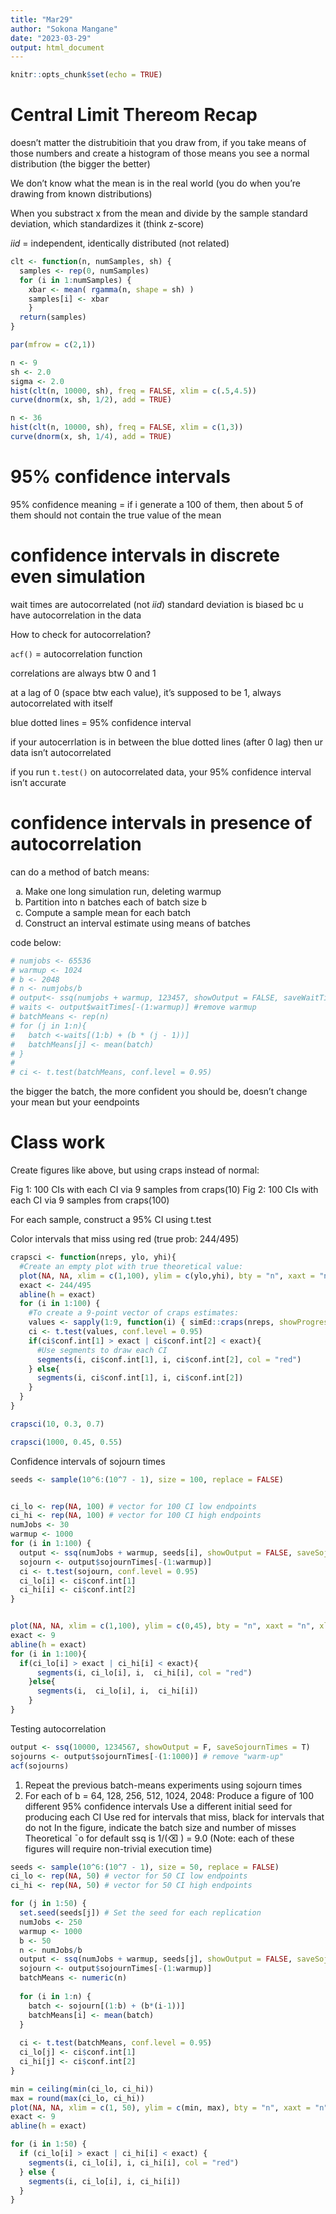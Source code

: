 ```yaml
---
title: "Mar29"
author: "Sokona Mangane"
date: "2023-03-29"
output: html_document
---
```


```r
knitr::opts_chunk$set(echo = TRUE)
```

# Central Limit Thereom Recap

doesn't matter the distrubitioin that you draw from, if you take means of those numbers and create a histogram of those means you see a normal distribution (the bigger the better)

We don't know what the mean is in the real world (you do when you're drawing from known distributions)

When you substract x from the mean and divide by the sample standard deviation, which standardizes it (think z-score)

*iid* = independent, identically distributed (not related)


```r
clt <- function(n, numSamples, sh) {
  samples <- rep(0, numSamples)
  for (i in 1:numSamples) {
    xbar <- mean( rgamma(n, shape = sh) )
    samples[i] <- xbar
    }
  return(samples)
}

par(mfrow = c(2,1))

n <- 9
sh <- 2.0
sigma <- 2.0
hist(clt(n, 10000, sh), freq = FALSE, xlim = c(.5,4.5))
curve(dnorm(x, sh, 1/2), add = TRUE)

n <- 36
hist(clt(n, 10000, sh), freq = FALSE, xlim = c(1,3))
curve(dnorm(x, sh, 1/4), add = TRUE)
```


# 95% confidence intervals

95% confidence meaning = if i generate a 100 of them, then about 5 of them should not contain the true value of the mean

# confidence intervals in discrete even simulation

wait times are autocorrelated (not *iid*)
standard deviation is biased bc u have autocorrelation in the data



How to check for autocorrelation?

`acf()` = autocorrelation function

correlations are always btw 0 and 1

at a lag of 0 (space btw each value), it's supposed to be 1, always autocorrelated with itself

blue dotted lines = 95% confidence interval

if your autocerrlation is in between the blue dotted lines (after 0 lag) then ur data isn't autocorrelated

if you run `t.test()` on autocorrelated data, your 95% confidence interval isn't accurate

# confidence intervals in presence of autocorrelation

can do a method of batch means:

(a) Make one long simulation run, deleting warmup
(b) Partition into n batches each of batch size b
(c) Compute a sample mean for each batch
(d) Construct an interval estimate using means of batches

code below:

```r
# numjobs <- 65536
# warmup <- 1024
# b <- 2048
# n <- numjobs/b
# output<- ssq(numjobs + warmup, 123457, showOutput = FALSE, saveWaitTimes = TRUE)
# waits <- output$waitTimes[-(1:warmup)] #remove warmup
# batchMeans <- rep(n)
# for (j in 1:n){
#   batch <-waits[(1:b) + (b * (j - 1))]
#   batchMeans[j] <- mean(batch)
# }
# 
# ci <- t.test(batchMeans, conf.level = 0.95)
```


the bigger the batch, the more confident you should be, doesn't change your mean but your eendpoints


# Class work


Create figures like above, but using craps instead of normal:

Fig 1: 100 CIs with each CI via 9 samples from craps(10)
Fig 2: 100 CIs with each CI via 9 samples from craps(100)

For each sample, construct a 95% CI using t.test

Color intervals that miss using red (true prob: 244/495)

```r

crapsci <- function(nreps, ylo, yhi){
  #Create an empty plot with true theoretical value:
  plot(NA, NA, xlim = c(1,100), ylim = c(ylo,yhi), bty = "n", xaxt = "n", xlab = "", ylab = "", las = 1)
  exact <- 244/495
  abline(h = exact)
  for (i in 1:100) {
    #To create a 9-point vector of craps estimates:
    values <- sapply(1:9, function(i) { simEd::craps(nreps, showProgress=FALSE) } )
    ci <- t.test(values, conf.level = 0.95)
    if(ci$conf.int[1] > exact | ci$conf.int[2] < exact){
      #Use segments to draw each CI
      segments(i, ci$conf.int[1], i, ci$conf.int[2], col = "red")
    } else{
      segments(i, ci$conf.int[1], i, ci$conf.int[2])
    }
  }
}

crapsci(10, 0.3, 0.7)

crapsci(1000, 0.45, 0.55)

```

Confidence intervals of sojourn times 

```r
seeds <- sample(10^6:(10^7 - 1), size = 100, replace = FALSE)


ci_lo <- rep(NA, 100) # vector for 100 CI low endpoints
ci_hi <- rep(NA, 100) # vector for 100 CI high endpoints
numJobs <- 30
warmup <- 1000
for (i in 1:100) {
  output <- ssq(numJobs + warmup, seeds[i], showOutput = FALSE, saveSojournTimes = TRUE)
  sojourn <- output$sojournTimes[-(1:warmup)]
  ci <- t.test(sojourn, conf.level = 0.95)
  ci_lo[i] <- ci$conf.int[1]
  ci_hi[i] <- ci$conf.int[2]
}


plot(NA, NA, xlim = c(1,100), ylim = c(0,45), bty = "n", xaxt = "n", xlab = "", ylab = "", las = 1)
exact <- 9
abline(h = exact)
for (i in 1:100){
  if(ci_lo[i] > exact | ci_hi[i] < exact){
      segments(i, ci_lo[i], i,  ci_hi[i], col = "red")
    }else{
      segments(i,  ci_lo[i], i,  ci_hi[i])
    }
}

```



Testing autocorrelation

```r
output <- ssq(10000, 1234567, showOutput = F, saveSojournTimes = T)
sojourns <- output$sojournTimes[-(1:1000)] # remove "warm-up"
acf(sojourns)
```


1. Repeat the previous batch-means experiments using sojourn times
2. For each of b = 64, 128, 256, 512, 1024, 2048:
  Produce a figure of 100 different 95% confidence intervals
  Use a different initial seed for producing each CI
  Use red for intervals that miss, black for intervals that do not
  In the figure, indicate the batch size and number of misses
  Theoretical ¯o for default ssq is 1/(⌫  ) = 9.0
  (Note: each of these figures will require non-trivial execution time)

```r

seeds <- sample(10^6:(10^7 - 1), size = 50, replace = FALSE)
ci_lo <- rep(NA, 50) # vector for 50 CI low endpoints
ci_hi <- rep(NA, 50) # vector for 50 CI high endpoints

for (j in 1:50) {
  set.seed(seeds[j]) # Set the seed for each replication
  numJobs <- 250
  warmup <- 1000
  b <- 50
  n <- numJobs/b
  output <- ssq(numJobs + warmup, seeds[j], showOutput = FALSE, saveSojournTimes = TRUE)
  sojourn <- output$sojournTimes[-(1:warmup)]
  batchMeans <- numeric(n)
  
  for (i in 1:n) {
    batch <- sojourn[(1:b) + (b*(i-1))]
    batchMeans[i] <- mean(batch)
  }
  
  ci <- t.test(batchMeans, conf.level = 0.95)
  ci_lo[j] <- ci$conf.int[1]
  ci_hi[j] <- ci$conf.int[2]
}

min = ceiling(min(ci_lo, ci_hi))
max = round(max(ci_lo, ci_hi))
plot(NA, NA, xlim = c(1, 50), ylim = c(min, max), bty = "n", xaxt = "n", xlab = "", ylab = "", las = 1)
exact <- 9
abline(h = exact)

for (i in 1:50) {
  if (ci_lo[i] > exact | ci_hi[i] < exact) {
    segments(i, ci_lo[i], i, ci_hi[i], col = "red")
  } else {
    segments(i, ci_lo[i], i, ci_hi[i])
  }
}

```

